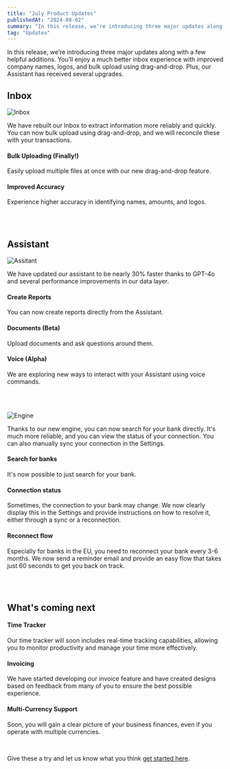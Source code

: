 ```yaml
---
title: "July Product Updates"
publishedAt: "2024-08-02"
summary: "In this release, we’re introducing three major updates along with a few helpful additions. You’ll enjoy a much better inbox experience with improved company names, logos, and bulk upload using drag-and-drop. Plus, our Assistant has received several upgrades."
tag: "Updates"
---
```


In this release, we’re introducing three major updates along with a few helpful additions. You’ll enjoy a much better inbox experience with improved company names, logos, and bulk upload using drag-and-drop. Plus, our Assistant has received several upgrades.
<br />

 
## Inbox
![Inbox](/images/update/july-product-updates/inbox.png)

We have rebuilt our Inbox to extract information more reliably and quickly. You can now bulk upload using drag-and-drop, and we will reconcile these with your transactions.

#### Bulk Uploading (Finally!)
Easily upload multiple files at once with our new drag-and-drop feature.

#### Improved Accuracy 
Experience higher accuracy in identifying names, amounts, and logos.

<br />
<br />

## Assistant
![Assitant](/images/update/july-product-updates/assistant.png)

We have updated our assistant to be nearly 30% faster thanks to GPT-4o and several performance improvements in our data layer.
 
#### Create Reports 
You can now create reports directly from the Assistant.
 
#### Documents (Beta) 
Upload documents and ask questions around them.
 
#### Voice (Alpha)
We are exploring new ways to interact with your Assistant using voice commands.

<br />
<br />

![Engine](/images/update/july-product-updates/engine.png)

Thanks to our new engine, you can now search for your bank directly. It's much more reliable, and you can view the status of your connection. You can also manually sync your connection in the Settings.
 
#### Search for banks
It's now possible to just search for your bank.
 
#### Connection status
Sometimes, the connection to your bank may change. We now clearly display this in the Settings and provide instructions on how to resolve it, either through a sync or a reconnection.
 
#### Reconnect flow
Especially for banks in the EU, you need to reconnect your bank every 3-6 months. We now send a reminder email and provide an easy flow that takes just 60 seconds to get you back on track.

<br />
<br />

## What's coming next
 
#### Time Tracker
Our time tracker will soon includes real-time tracking capabilities, allowing you to monitor productivity and manage your time more effectively.
 
#### Invoicing
We have started developing our invoice feature and have created designs based on feedback from many of you to ensure the best possible experience.
 
#### Multi-Currency Support
Soon, you will gain a clear picture of your business finances, even if you operate with multiple currencies.


<br />

Give these a try and let us know what you think [get started here](https://app.neoai.khulnasoft.com).
